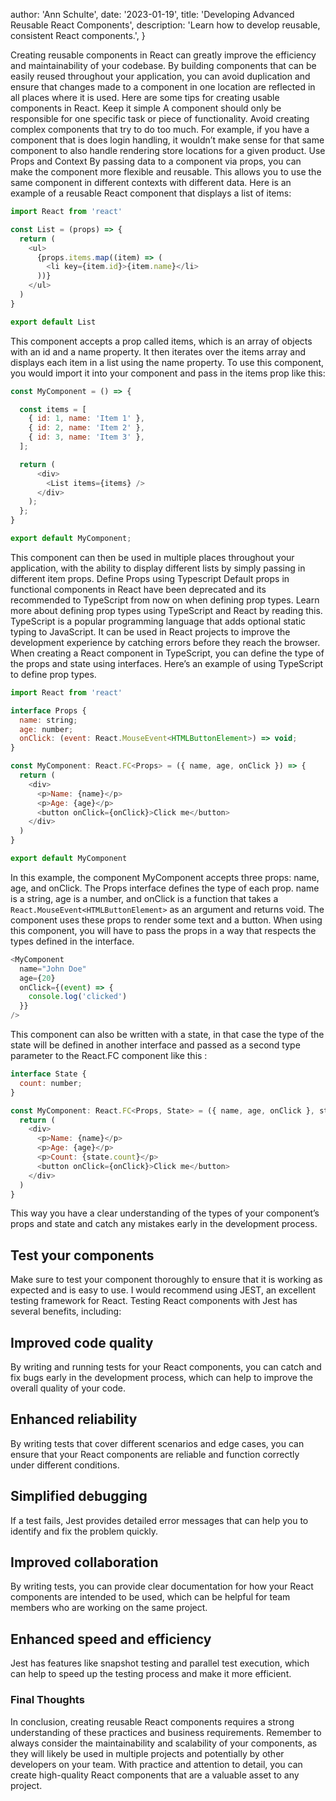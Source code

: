 
  author: 'Ann Schulte',
  date: '2023-01-19',
  title: 'Developing Advanced Reusable React Components',
  description: 'Learn how to develop reusable, consistent React components.',
}


Creating reusable components in React can greatly improve the efficiency and maintainability of your codebase. By building components that can be easily reused throughout your application, you can avoid duplication and ensure that changes made to a component in one location are reflected in all places where it is used.
Here are some tips for creating usable components in React.
Keep it simple
A component should only be responsible for one specific task or piece of functionality. Avoid creating complex components that try to do too much.
For example, if you have a component that is does login handling, it wouldn’t make sense for that same component to also handle rendering store locations for a given product.
Use Props and Context
By passing data to a component via props, you can make the component more flexible and reusable. This allows you to use the same component in different contexts with different data.
Here is an example of a reusable React component that displays a list of items:

```js
import React from 'react'

const List = (props) => {
  return (
    <ul>
      {props.items.map((item) => (
        <li key={item.id}>{item.name}</li>
      ))}
    </ul>
  )
}

export default List
```

This component accepts a prop called items, which is an array of objects with an id and a name property. It then iterates over the items array and displays each item in a list using the name property.
To use this component, you would import it into your component and pass in the items prop like this:

```js
const MyComponent = () => {

  const items = [
    { id: 1, name: 'Item 1' },
    { id: 2, name: 'Item 2' },
    { id: 3, name: 'Item 3' },
  ];

  return (
      <div>
        <List items={items} />
      </div>
    );
  };
}

export default MyComponent;
```

This component can then be used in multiple places throughout your application, with the ability to display different lists by simply passing in different item props.
Define Props using Typescript
Default props in functional components in React have been deprecated and its recommended to TypeScript from now on when defining prop types.
Learn more about defining prop types using TypeScript and React by reading this.
TypeScript is a popular programming language that adds optional static typing to JavaScript. It can be used in React projects to improve the development experience by catching errors before they reach the browser. When creating a React component in TypeScript, you can define the type of the props and state using interfaces.
Here’s an example of using TypeScript to define prop types.

```js
import React from 'react'

interface Props {
  name: string;
  age: number;
  onClick: (event: React.MouseEvent<HTMLButtonElement>) => void;
}

const MyComponent: React.FC<Props> = ({ name, age, onClick }) => {
  return (
    <div>
      <p>Name: {name}</p>
      <p>Age: {age}</p>
      <button onClick={onClick}>Click me</button>
    </div>
  )
}

export default MyComponent
```

In this example, the component MyComponent accepts three props: name, age, and onClick. The Props interface defines the type of each prop. name is a string, age is a number, and onClick is a function that takes a `React.MouseEvent<HTMLButtonElement>` as an argument and returns void. The component uses these props to render some text and a button.
When using this component, you will have to pass the props in a way that respects the types defined in the interface.

```js
<MyComponent
  name="John Doe"
  age={20}
  onClick={(event) => {
    console.log('clicked')
  }}
/>
```

This component can also be written with a state, in that case the type of the state will be defined in another interface and passed as a second type parameter to the React.FC component like this :

```js
interface State {
  count: number;
}

const MyComponent: React.FC<Props, State> = ({ name, age, onClick }, state) => {
  return (
    <div>
      <p>Name: {name}</p>
      <p>Age: {age}</p>
      <p>Count: {state.count}</p>
      <button onClick={onClick}>Click me</button>
    </div>
  )
}
```

This way you have a clear understanding of the types of your component’s props and state and catch any mistakes early in the development process.

## Test your components

Make sure to test your component thoroughly to ensure that it is working as expected and is easy to use. I would recommend using JEST, an excellent testing framework for React. Testing React components with Jest has several benefits, including:

## Improved code quality

By writing and running tests for your React components, you can catch and fix bugs early in the development process, which can help to improve the overall quality of your code.

## Enhanced reliability

By writing tests that cover different scenarios and edge cases, you can ensure that your React components are reliable and function correctly under different conditions.

## Simplified debugging

If a test fails, Jest provides detailed error messages that can help you to identify and fix the problem quickly.

## Improved collaboration

By writing tests, you can provide clear documentation for how your React components are intended to be used, which can be helpful for team members who are working on the same project.

## Enhanced speed and efficiency

Jest has features like snapshot testing and parallel test execution, which can help to speed up the testing process and make it more efficient.

### Final Thoughts

In conclusion, creating reusable React components requires a strong understanding of these practices and business requirements. Remember to always consider the maintainability and scalability of your components, as they will likely be used in multiple projects and potentially by other developers on your team. With practice and attention to detail, you can create high-quality React components that are a valuable asset to any project.
